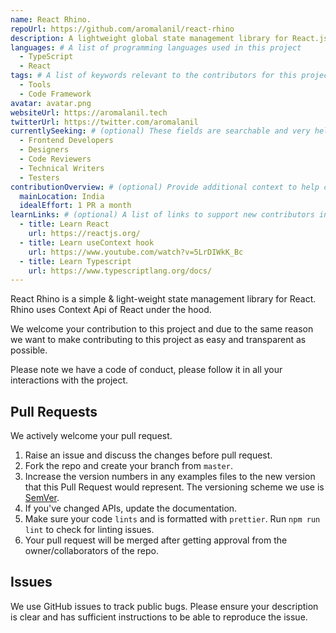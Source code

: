 ```yaml
---
name: React Rhino.
repoUrl: https://github.com/aromalanil/react-rhino
description: A lightweight global state management library for React.js
languages: # A list of programming languages used in this project
  - TypeScript
  - React
tags: # A list of keywords relevant to the contributors for this project
  - Tools
  - Code Framework
avatar: avatar.png
websiteUrl: https://aromalanil.tech
twitterUrl: https://twitter.com/aromalanil
currentlySeeking: # (optional) These fields are searchable and very helpful for contributors to match well with your project
  - Frontend Developers
  - Designers
  - Code Reviewers
  - Technical Writers
  - Testers
contributionOverview: # (optional) Provide additional context to help contributors match well with your project
  mainLocation: India
  idealEffort: 1 PR a month
learnLinks: # (optional) A list of links to support new contributors in learning about your project and tech stack and culture / community
  - title: Learn React
    url: https://reactjs.org/
  - title: Learn useContext hook
    url: https://www.youtube.com/watch?v=5LrDIWkK_Bc
  - title: Learn Typescript
    url: https://www.typescriptlang.org/docs/
---
```


<!-- Divide your content into sections using our handy shortcodes. Each section is optional -->

<Overview>

React Rhino is a simple & light-weight state management library for React. Rhino uses Context Api of React under the hood.

</Overview>

<Contributing>

We welcome your contribution to this project and due to the same reason we want to make contributing to this project as easy and transparent as possible.

Please note we have a code of conduct, please follow it in all your interactions with the project.

## Pull Requests
We actively welcome your pull request.

1. Raise an issue and discuss the changes before pull request.
1. Fork the repo and create your branch from `master`.
1. Increase the version numbers in any examples files to the new version that this Pull Request would represent. The versioning scheme we use is [SemVer](http://semver.org/).
1. If you've changed APIs, update the documentation.
1. Make sure your code `lints` and is formatted with `prettier`. Run `npm run lint` to check for linting issues.
1. Your pull request will be merged after getting approval from the owner/collaborators of the repo.

## Issues
We use GitHub issues to track public bugs. Please ensure your description is clear and has sufficient instructions to be able to reproduce the issue.

</Contributing>